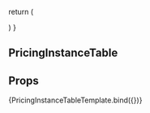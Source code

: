 
<Meta
  title='COMPONENTS/Navigation/Dropdown Menu/Pricing Instance Table'
  component={PricingInstanceTable}
/>

  return (
    <div className='my-10 mx-auto w-[1144px]'>
      <PricingInstanceTableLayout />
    </div>
  )
}

## PricingInstanceTable

## Props

<Props of={PricingInstanceTable} />

<Preview>
  <Story name='Pricing Instance Table'>
    {PricingInstanceTableTemplate.bind({})}
  </Story>
</Preview>
